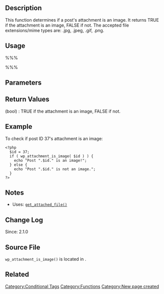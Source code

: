 {{Languages|
{{en|Function Reference/wp_attachment_is_image}}
{{it|Riferimento funzioni/wp_attachment_is_image}}
{{ja|関数リファレンス/wp_attachment_is_image}}
}}

==Description==
This function determines if a post's attachment is an image. It returns TRUE if the attachment is an image, FALSE if not. The accepted file extensions/mime types are: .jpg, .jpeg, .gif, .png.

==Usage==
%%% <?php wp_attachment_is_image( $post_id ); ?> %%%

==Parameters==
{{Parameter|$post_id|int|Integer ID of the post.|optional|0}}

== Return Values ==
; (bool) : TRUE if the attachment is an image, FALSE if not.

==Example==
To check if post ID 37's attachment is an image:

<pre>
<?php
  $id = 37;
  if ( wp_attachment_is_image( $id ) ) {
    echo "Post ".$id." is an image!";
  } else {
    echo "Post ".$id." is not an image.";
  }
?>
</pre>

==Notes==
* Uses: [[Function_Reference/get_attached_file|<tt>get_attached_file()</tt>]]

==Change Log==
Since: 2.1.0

==Source File==
<tt>wp_attachment_is_image()</tt> is located in {{Trac|wp-includes/post.php}}.

==Related==

{{Conditional Tags}}

{{Tag Footer}}

[[Category:Conditional Tags]]
[[Category:Functions]]
[[Category:New page created]]